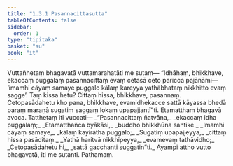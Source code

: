 ```yaml
---
title: "1.3.1 Pasannacittasutta"
tableOfContents: false
sidebar:
  order: 1
type: "tipitaka"
basket: "su"
book: "it"
---
```



<DynamicBreadcrumb />

<Division number="21" book="it" bookNo="18" page="204">

<Paragraph number="113" book="it">
Vuttañhetaṃ bhagavatā vuttamarahatāti me sutaṃ—
</Paragraph>

<Paragraph number="114" book="it">
“Idhāhaṃ, bhikkhave, ekaccaṃ puggalaṃ pasannacittaṃ evaṃ cetasā ceto paricca pajānāmi—  ‘imamhi cāyaṃ samaye puggalo kālaṃ kareyya yathābhataṃ nikkhitto evaṃ sagge’. Taṃ kissa hetu? Cittaṃ hissa, bhikkhave, pasannaṃ. Cetopasādahetu kho pana, bhikkhave, evamidhekacce sattā kāyassa bhedā paraṃ maraṇā sugatiṃ saggaṃ lokaṃ upapajjantī”ti. Etamatthaṃ bhagavā avoca. Tatthetaṃ iti vuccati—
</Paragraph>

<Paragraph number="115" type="verses" book="it">
_“Pasannacittaṃ ñatvāna,_  
_ekaccaṃ idha puggalaṃ;_  
_Etamatthañca byākāsi,_  
_buddho bhikkhūna santike._  

</Paragraph>

<Paragraph number="116" type="verses" book="it">
_Imamhi cāyaṃ samaye,_  
_kālaṃ kayirātha puggalo;_  
_Sugatiṃ upapajjeyya,_  
_cittaṃ hissa pasāditaṃ._  

</Paragraph>

<Paragraph number="117" type="verses" book="it">
_Yathā haritvā nikkhipeyya,_  
_evamevaṃ tathāvidho;_  
_Cetopasādahetu hi,_  
_sattā gacchanti suggatin”ti._  

</Paragraph>

<Paragraph number="118" book="it">
Ayampi attho vutto bhagavatā, iti me sutanti.

</Paragraph>
</Division>

<Paragraph number="119" type="center" book="it">
Paṭhamaṃ.
</Paragraph>